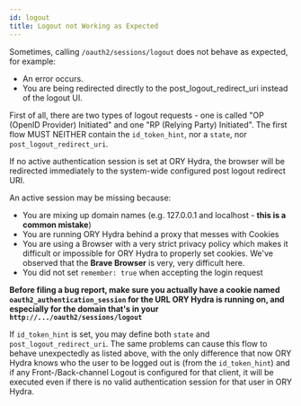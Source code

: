 ```yaml
---
id: logout
title: Logout not Working as Expected
---
```


Sometimes, calling `/oauth2/sessions/logout` does not behave as expected, for
example:

- An error occurs.
- You are being redirected directly to the post_logout_redirect_uri instead of
  the logout UI.

First of all, there are two types of logout requests - one is called "OP (OpenID
Provider) Initiated" and one "RP (Relying Party) Initiated". The first flow MUST
NEITHER contain the `id_token_hint`, nor a `state`, nor
`post_logout_redirect_uri`.

If no active authentication session is set at ORY Hydra, the browser will be
redirected immediately to the system-wide configured post logout redirect URI.

An active session may be missing because:

- You are mixing up domain names (e.g. 127.0.0.1 and localhost - **this is a
  common mistake**)
- You are running ORY Hydra behind a proxy that messes with Cookies
- You are using a Browser with a very strict privacy policy which makes it
  difficult or impossible for ORY Hydra to properly set cookies. We've observed
  that the **Brave Browser** is very, very difficult here.
- You did not set `remember: true` when accepting the login request

**Before filing a bug report, make sure you actually have a cookie named
`oauth2_authentication_session` for the URL ORY Hydra is running on, and
especially for the domain that's in your `http://.../oauth2/sessions/logout`**

If `id_token_hint` is set, you may define both `state` and
`post_logout_redirect_uri`. The same problems can cause this flow to behave
unexpectedly as listed above, with the only difference that now ORY Hydra knows
who the user to be logged out is (from the `id_token_hint`) and if any
Front-/Back-channel Logout is configured for that client, it will be executed
even if there is no valid authentication session for that user in ORY Hydra.
